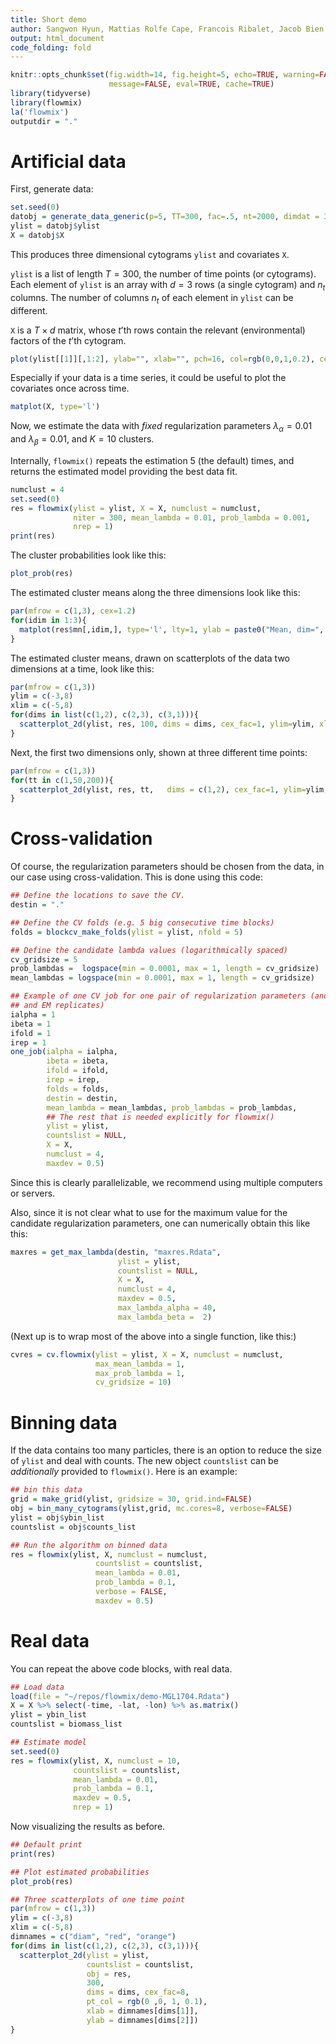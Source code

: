 ```yaml
---
title: Short demo
author: Sangwon Hyun, Mattias Rolfe Cape, Francois Ribalet, Jacob Bien
output: html_document
code_folding: fold
---
```

```r
knitr::opts_chunk$set(fig.width=14, fig.height=5, echo=TRUE, warning=FALSE,
                      message=FALSE, eval=TRUE, cache=TRUE)
library(tidyverse)
library(flowmix)
la('flowmix')
outputdir = "."
```

# Artificial data

First, generate data:

```r
set.seed(0)
datobj = generate_data_generic(p=5, TT=300, fac=.5, nt=2000, dimdat = 3)
ylist = datobj$ylist
X = datobj$X
```

This produces three dimensional cytograms `ylist` and covariates `X`.

`ylist` is a list of length $T=300$, the number of time points (or
cytograms). Each element of `ylist` is an array with $d=3$ rows (a single
cytogram) and $n_t$ columns. The number of columns $n_t$ of each element in
`ylist` can be different.

`X` is a $T \times d$ matrix, whose $t$'th rows contain the relevant
(environmental) factors of the $t$'th cytogram.

```r
plot(ylist[[1]][,1:2], ylab="", xlab="", pch=16, col=rgb(0,0,1,0.2), cex=.5)
```

Especially if your data is a time series, it could be useful to plot the
covariates once across time.

```r
matplot(X, type='l')
```

Now, we estimate the data with *fixed* regularization parameters
$\lambda_\alpha=0.01$ and $\lambda_\beta=0.01$, and $K=10$ clusters.

Internally, `flowmix()` repeats the estimation 5 (the default) times, and returns the
estimated model providing the best data fit.

```r
numclust = 4
set.seed(0)
res = flowmix(ylist = ylist, X = X, numclust = numclust,
              niter = 300, mean_lambda = 0.01, prob_lambda = 0.001,
              nrep = 1)
print(res)
```


The cluster probabilities look like this:

```r
plot_prob(res)
```


The estimated cluster means along the three dimensions look like this:

```r
par(mfrow = c(1,3), cex=1.2)
for(idim in 1:3){
  matplot(res$mn[,idim,], type='l', lty=1, ylab = paste0("Mean, dim=", idim))
}
```

The estimated cluster means, drawn on scatterplots of the data two dimensions at
a time, look like this:

```r
par(mfrow = c(1,3))
ylim = c(-3,8)
xlim = c(-5,8)
for(dims in list(c(1,2), c(2,3), c(3,1))){
  scatterplot_2d(ylist, res, 100, dims = dims, cex_fac=1, ylim=ylim, xlim=xlim)
}
```

Next, the first two dimensions only, shown at three different time points:

```r
par(mfrow = c(1,3))
for(tt in c(1,50,200)){
  scatterplot_2d(ylist, res, tt,   dims = c(1,2), cex_fac=1, ylim=ylim, xlim=xlim)
}
```

# Cross-validation

Of course, the regularization parameters should be chosen from the data, in our
case using cross-validation. This is done using this code:

```r
  
## Define the locations to save the CV.
destin = "." 

## Define the CV folds (e.g. 5 big consecutive time blocks)
folds = blockcv_make_folds(ylist = ylist, nfold = 5)

## Define the candidate lambda values (logarithmically spaced)
cv_gridsize = 5
prob_lambdas =  logspace(min = 0.0001, max = 1, length = cv_gridsize)
mean_lambdas = logspace(min = 0.0001, max = 1, length = cv_gridsize)

## Example of one CV job for one pair of regularization parameters (and CV folds
## and EM replicates)
ialpha = 1
ibeta = 1
ifold = 1
irep = 1
one_job(ialpha = ialpha,
        ibeta = ibeta,
        ifold = ifold,
        irep = irep,
        folds = folds,
        destin = destin,
        mean_lambda = mean_lambdas, prob_lambdas = prob_lambdas,
        ## The rest that is needed explicitly for flowmix()
        ylist = ylist,
        countslist = NULL,
        X = X,
        numclust = 4,
        maxdev = 0.5)
```

Since this is clearly parallelizable, we recommend using multiple computers or
servers.

Also, since it is not clear what to use for the maximum value for the candidate
regularization parameters, one can numerically obtain this like this:

```r
maxres = get_max_lambda(destin, "maxres.Rdata",
                        ylist = ylist,
                        countslist = NULL,
                        X = X,
                        numclust = 4,
                        maxdev = 0.5,
                        max_lambda_alpha = 40,
                        max_lambda_beta =  2)
```

(Next up is to wrap most of the above into a single function, like this:)

```r
cvres = cv.flowmix(ylist = ylist, X = X, numclust = numclust,
                   max_mean_lambda = 1,
                   max_prob_lambda = 1,
                   cv_gridsize = 10) 
```

# Binning data

If the data contains too many particles, there is an option to reduce the size
of `ylist` and deal with counts. The new object `countslist` can be
*additionally* provided to `flowmix()`. Here is an example:

```r
## bin this data
grid = make_grid(ylist, gridsize = 30, grid.ind=FALSE)
obj = bin_many_cytograms(ylist,grid, mc.cores=8, verbose=FALSE)  
ylist = obj$ybin_list
countslist = obj$counts_list

## Run the algorithm on binned data
res = flowmix(ylist, X, numclust = numclust,
                   countslist = countslist,
                   mean_lambda = 0.01,
                   prob_lambda = 0.1,
                   verbose = FALSE,
                   maxdev = 0.5)
```


# Real data

You can repeat the above code blocks, with real data.

```r
## Load data
load(file = "~/repos/flowmix/demo-MGL1704.Rdata")
X = X %>% select(-time, -lat, -lon) %>% as.matrix()
ylist = ybin_list
countslist = biomass_list

## Estimate model
set.seed(0)
res = flowmix(ylist, X, numclust = 10,
              countslist = countslist,
              mean_lambda = 0.01,
              prob_lambda = 0.1,
              maxdev = 0.5,
              nrep = 1)
```

Now visualizing the results as before.

```r
## Default print
print(res)

## Plot estimated probabilities
plot_prob(res)

## Three scatterplots of one time point
par(mfrow = c(1,3))
ylim = c(-3,8)
xlim = c(-5,8)
dimnames = c("diam", "red", "orange")
for(dims in list(c(1,2), c(2,3), c(3,1))){
  scatterplot_2d(ylist = ylist,
                 countslist = countslist,
                 obj = res,
                 300,
                 dims = dims, cex_fac=8,
                 pt_col = rgb(0 ,0, 1, 0.1),
                 xlab = dimnames[dims[1]],
                 ylab = dimnames[dims[2]])
}
```
